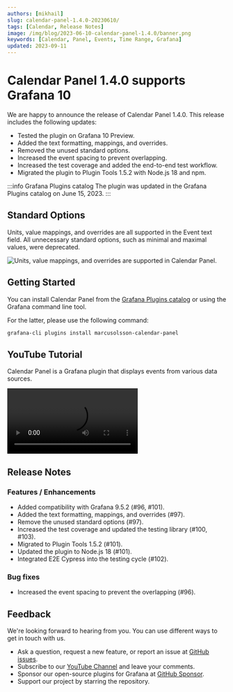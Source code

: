 ```yaml
---
authors: [mikhail]
slug: calendar-panel-1.4.0-20230610/
tags: [Calendar, Release Notes]
image: /img/blog/2023-06-10-calendar-panel-1.4.0/banner.png
keywords: [Calendar, Panel, Events, Time Range, Grafana]
updated: 2023-09-11
---
```



# Calendar Panel 1.4.0 supports Grafana 10

We are happy to announce the release of Calendar Panel 1.4.0. This release includes the following updates:

- Tested the plugin on Grafana 10 Preview.
- Added the text formatting, mappings, and overrides.
- Removed the unused standard options.
- Increased the event spacing to prevent overlapping.
- Increased the test coverage and added the end-to-end test workflow.
- Migrated the plugin to Plugin Tools 1.5.2 with Node.js 18 and npm.

:::info Grafana Plugins catalog
The plugin was updated in the Grafana Plugins catalog on June 15, 2023.
:::

## Standard Options

Units, value mappings, and overrides are all supported in the Event text field. All unnecessary standard options, such as minimal and maximal values, were deprecated.

<Image
  title="Units, value mappings, and overrides are supported in Calendar Panel."
  src="/img/blog/2023-06-10-calendar-panel-1.4.0/calendar.png"
  lazy={false}
/>

## Getting Started

You can install Calendar Panel from the [Grafana Plugins catalog](https://grafana.com/grafana/plugins/marcusolsson-calendar-panel/) or using the Grafana command line tool.

For the latter, please use the following command:

```bash
grafana-cli plugins install marcusolsson-calendar-panel
```

## YouTube Tutorial

Calendar Panel is a Grafana plugin that displays events from various data sources.

<Video
  src="https://www.youtube.com/embed/iPJ122x0oos"
  title="Display events from the JSON API data source."
/>

## Release Notes

### Features / Enhancements

- Added compatibility with Grafana 9.5.2 (#96, #101).
- Added the text formatting, mappings, and overrides (#97).
- Remove the unused standard options (#97).
- Increased the test coverage and updated the testing library (#100, #103).
- Migrated to Plugin Tools 1.5.2 (#101).
- Updated the plugin to Node.js 18 (#101).
- Integrated E2E Cypress into the testing cycle (#102).

### Bug fixes

- Increased the event spacing to prevent the overlapping (#96).

## Feedback

We're looking forward to hearing from you. You can use different ways to get in touch with us.

- Ask a question, request a new feature, or report an issue at [GitHub issues](https://github.com/volkovlabs/volkovlabs-calendar-panel/issues).
- Subscribe to our [YouTube Channel](https://www.youtube.com/@volkovlabs) and leave your comments.
- Sponsor our open-source plugins for Grafana at [GitHub Sponsor](https://github.com/sponsors/VolkovLabs).
- Support our project by starring the repository.
